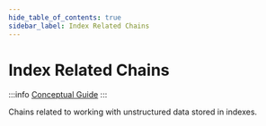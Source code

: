 ```yaml
---
hide_table_of_contents: true
sidebar_label: Index Related Chains
---
```



# Index Related Chains

:::info
[Conceptual Guide](https://docs.langchain.com/docs/components/chains/index_related_chains)
:::

Chains related to working with unstructured data stored in indexes.

<DocCardList/>

